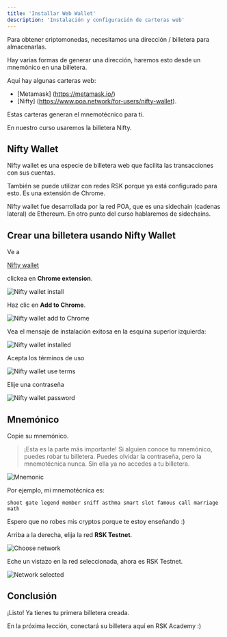 ---
title: 'Installar Web Wallet'
description: 'Instalación y configuración de carteras web'
---

Para obtener criptomonedas, necesitamos una dirección / billetera para almacenarlas.

Hay varias formas de generar una dirección,
haremos esto desde un mnemónico en una billetera.

Aquí hay algunas carteras web:

- [Metamask] (https://metamask.io/)
- [Nifty] (https://www.poa.network/for-users/nifty-wallet).

Estas carteras generan el mnemotécnico para ti.

En nuestro curso usaremos la billetera Nifty.

## Nifty Wallet

Nifty wallet es una especie de billetera web que facilita las transacciones con sus cuentas.

También se puede utilizar con redes RSK porque ya está configurado para esto. 
Es una extensión de Chrome.

Nifty wallet fue desarrollada por la red POA, 
que es una sidechain (cadenas lateral) de Ethereum.
En otro punto del curso hablaremos de sidechains.

## Crear una billetera usando Nifty Wallet

Ve a 

[Nifty wallet](https://www.poa.network/for-users/nifty-wallet)

clickea en **Chrome extension**.

![Nifty wallet install](/img/courses/dev/01/install-web-wallet/image-10.png)

Haz clic en **Add to Chrome**.

![Nifty wallet add to Chrome](/img/courses/dev/01/install-web-wallet/image-11.png)

Vea el mensaje de instalación exitosa en la esquina superior izquierda:

![Nifty wallet installed](/img/courses/dev/01/install-web-wallet/image-12.png)

Acepta los términos de uso

![Nifty wallet use terms](/img/courses/dev/01/install-web-wallet/image-13.png)

Elije una contraseña

![Nifty wallet password](/img/courses/dev/01/install-web-wallet/image-14.png)

## Mnemónico

Copie su mnemónico.

> ¡Esta es la parte más importante! 
> Si alguien conoce tu mnemónico, puedes robar tu billetera.
> Puedes olvidar la contraseña, pero la mnemotécnica nunca. 
> Sin ella ya no accedes a tu billetera.

![Mnemonic](/img/courses/dev/01/install-web-wallet/image-15.png)

Por ejemplo, mi mnemotécnica es:

```
shoot gate legend member sniff asthma smart slot famous call marriage math
```

Espero que no robes mis cryptos porque te estoy enseñando :)

Arriba a la derecha, elija la red **RSK Testnet**.

![Choose network](/img/courses/dev/01/install-web-wallet/image-16.png)

Eche un vistazo en la red seleccionada, ahora es RSK Testnet.

![Network selected](/img/courses/dev/01/install-web-wallet/image-17.png)

## Conclusión

¡Listo! 
Ya tienes tu primera billetera creada.

En la próxima lección, conectará su billetera aquí en RSK Academy :)
